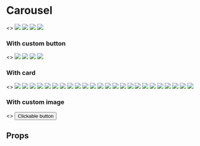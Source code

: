 
<Meta title='Components|Carousel'/>

# Carousel
<Preview>
  <Story name="Carousel">
    <>
      <GlobalStyle/>
      <Carousel infinite={true} debug={true}>
        <Carousel.Slide>
          <img src="https://picsum.photos/600/400" />
        </Carousel.Slide>
        <Carousel.Slide>
          <img src="https://picsum.photos/600/400" />
        </Carousel.Slide>
        <Carousel.Slide>
          <img src="https://picsum.photos/600/400" />
        </Carousel.Slide>
        <Carousel.Slide>
          <img src="https://picsum.photos/600/400" />
        </Carousel.Slide>
      </Carousel>
    </>
  </Story>
</Preview>

### With custom button
<Preview>
  <Story name="Carousel with custom button">
    <>
      <GlobalStyle/>
      <CarouselEx showArrow={true} showDots={true} stopOnHover={false} autoPlaySpeed={1000} infinite={true}>
        <Carousel.Slide>
          <img src="https://picsum.photos/600/400" />
        </Carousel.Slide>
        <Carousel.Slide>
          <img src="https://picsum.photos/600/400" />
        </Carousel.Slide>
        <Carousel.Slide>
          <img src="https://picsum.photos/600/400" />
        </Carousel.Slide>
        <Carousel.Slide>
          <img src="https://picsum.photos/600/400" />
        </Carousel.Slide>
      </CarouselEx>
    </>
  </Story>
</Preview>

### With card
<Preview>
  <Story name="Carousel with card">
    <>
      <GlobalStyle/>
      <Grid container alignItems="flex-start">
        <Grid item xs={4} pr="10px">
          <Card>
            <Card.Body p="10px">
              <Carousel stopOnHover={false}>
                <Carousel.Slide>
                  <img src="https://picsum.photos/600/400" />
                </Carousel.Slide>
                <Carousel.Slide>
                  <img src="https://picsum.photos/600/400" />
                </Carousel.Slide>
                <Carousel.Slide>
                  <img src="https://picsum.photos/600/400" />
                </Carousel.Slide>
                <Carousel.Slide>
                  <img src="https://picsum.photos/600/400" />
                </Carousel.Slide>
              </Carousel>
            </Card.Body>
          </Card>
        </Grid>
        <Grid item xs={4} pr="10px">
          <Card>
            <Card.Body p="10px">
              <Carousel stopOnHover={false} name="debug">
                <Carousel.Slide>
                  <img src="https://picsum.photos/600/400" />
                </Carousel.Slide>
                <Carousel.Slide>
                  <img src="https://picsum.photos/600/400" />
                </Carousel.Slide>
                <Carousel.Slide>
                  <img src="https://picsum.photos/600/400" />
                </Carousel.Slide>
                <Carousel.Slide>
                  <img src="https://picsum.photos/600/400" />
                </Carousel.Slide>
              </Carousel>
            </Card.Body>
          </Card>
        </Grid>
        <Grid item xs={4} pr="10px">
          <Card>
            <Card.Body p="10px">
              <Carousel stopOnHover={false}>
                <Carousel.Slide>
                  <img src="https://picsum.photos/600/400" />
                </Carousel.Slide>
                <Carousel.Slide>
                  <img src="https://picsum.photos/600/400" />
                </Carousel.Slide>
                <Carousel.Slide>
                  <img src="https://picsum.photos/600/400" />
                </Carousel.Slide>
                <Carousel.Slide>
                  <img src="https://picsum.photos/600/400" />
                </Carousel.Slide>
              </Carousel>
            </Card.Body>
          </Card>
        </Grid>
        <Grid item xs={4} pr="10px">
          <Card>
            <Card.Body p="10px">
              <Carousel stopOnHover={false}>
                <Carousel.Slide>
                  <img src="https://picsum.photos/600/400" />
                </Carousel.Slide>
                <Carousel.Slide>
                  <img src="https://picsum.photos/600/400" />
                </Carousel.Slide>
                <Carousel.Slide>
                  <img src="https://picsum.photos/600/400" />
                </Carousel.Slide>
                <Carousel.Slide>
                  <img src="https://picsum.photos/600/400" />
                </Carousel.Slide>
              </Carousel>
            </Card.Body>
          </Card>
        </Grid>
        <Grid item xs={4} pr="10px">
          <Card>
            <Card.Body p="10px">
              <Carousel stopOnHover={false}>
                <Carousel.Slide>
                  <img src="https://picsum.photos/600/400" />
                </Carousel.Slide>
                <Carousel.Slide>
                  <img src="https://picsum.photos/600/400" />
                </Carousel.Slide>
                <Carousel.Slide>
                  <img src="https://picsum.photos/600/400" />
                </Carousel.Slide>
                <Carousel.Slide>
                  <img src="https://picsum.photos/600/400" />
                </Carousel.Slide>
              </Carousel>
            </Card.Body>
          </Card>
        </Grid>
        <Grid item xs={4} pr="10px">
          <Card>
            <Card.Body p="10px">
              <Carousel stopOnHover={false}>
                <Carousel.Slide>
                  <img src="https://picsum.photos/600/400" />
                </Carousel.Slide>
                <Carousel.Slide>
                  <img src="https://picsum.photos/600/400" />
                </Carousel.Slide>
                <Carousel.Slide>
                  <img src="https://picsum.photos/600/400" />
                </Carousel.Slide>
                <Carousel.Slide>
                  <img src="https://picsum.photos/600/400" />
                </Carousel.Slide>
              </Carousel>
            </Card.Body>
          </Card>
        </Grid>
      </Grid>
    </>
  </Story>
</Preview>

### With custom image
<Preview>
  <Story name="Carousel with custom image">
    <>
      <GlobalStyle/>
      <Carousel autoPlaySpeed={null}>
        <Carousel.Slide>
          <ImageScale src="https://picsum.photos/600/400"><Button>Clickable button</Button></ImageScale>
        </Carousel.Slide>
        <Carousel.Slide>
          <ImageScale src="https://picsum.photos/600/400" />
        </Carousel.Slide>
        <Carousel.Slide>
          <ImageScale src="https://picsum.photos/600/400" />
        </Carousel.Slide>
        <Carousel.Slide>
          <ImageScale src="https://picsum.photos/600/400" />
        </Carousel.Slide>
      </Carousel>
    </>
  </Story>
</Preview>

## Props
<Props of={Carousel} />